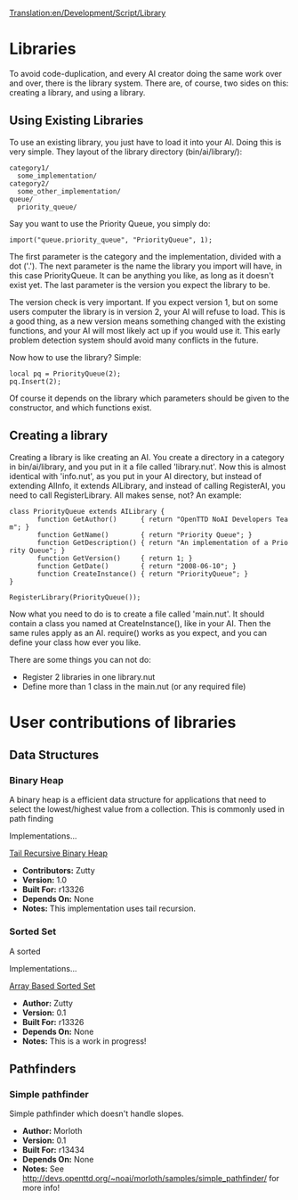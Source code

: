[[Translation:en/Development/Script/Library]]
{{en/Development/Script/Navigation}}

= Libraries =

To avoid code-duplication, and every AI creator doing the same work over and over, there is the library system. There are, of course, two sides on this: creating a library, and using a library.

== Using Existing Libraries ==

To use an existing library, you just have to load it into your AI. Doing this is very simple. They layout of the library directory (bin/ai/library/):

 category1/
   some_implementation/
 category2/
   some_other_implementation/
 queue/
   priority_queue/

Say you want to use the Priority Queue, you simply do:

 import("queue.priority_queue", "PriorityQueue", 1);

The first parameter is the category and the implementation, divided with a dot ('.'). The next parameter is the name the library you import will have, in this case PriorityQueue. It can be anything you like, as long as it doesn't exist yet. The last parameter is the version you expect the library to be.

The version check is very important. If you expect version 1, but on some users computer the library is in version 2, your AI will refuse to load. This is a good thing, as a new version means something changed with the existing functions, and your AI will most likely act up if you would use it. This early problem detection system should avoid many conflicts in the future.

Now how to use the library? Simple:

 local pq = PriorityQueue(2);
 pq.Insert(2);

Of course it depends on the library which parameters should be given to the constructor, and which functions exist.

== Creating a library ==

Creating a library is like creating an AI. You create a directory in a category in bin/ai/library, and you put in it a file called 'library.nut'. Now this is almost identical with 'info.nut', as you put in your AI directory, but instead of extending AIInfo, it extends AILibrary, and instead of calling RegisterAI, you need to call RegisterLibrary. All makes sense, not? An example:

 class PriorityQueue extends AILibrary {
        function GetAuthor()      { return "OpenTTD NoAI Developers Team"; }
        function GetName()        { return "Priority Queue"; }
        function GetDescription() { return "An implementation of a Priority Queue"; }
        function GetVersion()     { return 1; }
        function GetDate()        { return "2008-06-10"; }
        function CreateInstance() { return "PriorityQueue"; }
 }

 RegisterLibrary(PriorityQueue());

Now what you need to do is to create a file called 'main.nut'. It should contain a class you named at CreateInstance(), like in your AI. Then the same rules apply as an AI. require() works as you expect, and you can define your class how ever you like.

There are some things you can not do:

* Register 2 libraries in one library.nut
* Define more than 1 class in the main.nut (or any required file)


= User contributions of libraries =
== Data Structures ==
=== Binary Heap ===

A binary heap is a efficient data structure for applications that need to select the lowest/highest value from a collection. This is commonly used in path finding

Implementations...

[[en/AI/Library Tail Recursive Heap|Tail Recursive Binary Heap]]
*'''Contributors:''' Zutty
*'''Version:''' 1.0
*'''Built For:''' r13326
*'''Depends On:''' None
*'''Notes:''' This implementation uses tail recursion.

=== Sorted Set ===

A sorted

Implementations...

[[en/AI/Library Array Sorted Set|Array Based Sorted Set]]
*'''Author:''' Zutty
*'''Version:''' 0.1
*'''Built For:''' r13326
*'''Depends On:''' None
*'''Notes:''' This is a work in progress!

== Pathfinders ==

=== Simple pathfinder ===

Simple pathfinder which doesn't handle slopes.

*'''Author:''' Morloth
*'''Version:''' 0.1
*'''Built For:''' r13434
*'''Depends On:''' None
*'''Notes:''' See [http://devs.openttd.org/~noai/morloth/samples/simple_pathfinder/ http://devs.openttd.org/~noai/morloth/samples/simple_pathfinder/] for more info!